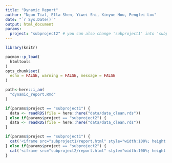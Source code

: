 ---
title: "Dynamic Report"
author: "Ngun Tial, Ella Shen, Yiwei Shi, Xinyue Hou, Pengfei Lou"
date: "`r Sys.Date()`"
output: html_document
params:
  project: "subproject2" # you can also change 'subproject1' into 'subproject2'.
---
```{r, set-chunk-opts, include = FALSE}
library(knitr)

pacman::p_load(
  htmltools
)
opts_chunk$set(
  echo = FALSE, warning = FALSE, message = FALSE
)
```

```{r}
path<-here::i_am(
  "dynamic_report.Rmd"
)
```

```{r}

if(params$project == "subproject1") {
  data <- readRDS(file = here::here("data/data_clean.rds"))
} else if(params$project == "subproject2") {
  data <- readRDS(file = here::here("data/data_clean.rds"))
}

```


```{r echo=FALSE, results='asis'}

if(params$project == "subproject1") {
  cat('<iframe src="subproject1/report.html" style="width:100%; height:600px;"></iframe>')
} else if(params$project == "subproject2") {
  cat('<iframe src="subproject2/report.html" style="width:100%; height:600px;"></iframe>')
}

```



